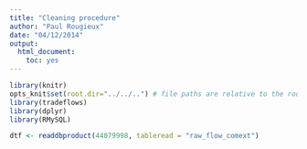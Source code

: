 ```yaml
---
title: "Cleaning procedure"
author: "Paul Rougieux"
date: "04/12/2014"
output: 
  html_document:
    toc: yes
---
```



```r
library(knitr)
opts_knit$set(root.dir="../../..") # file paths are relative to the root of the project directory
library(tradeflows)
library(dplyr)
library(RMySQL)
``` 


```r
dtf <- readdbproduct(44079998, tableread = "raw_flow_comext")

``` 


